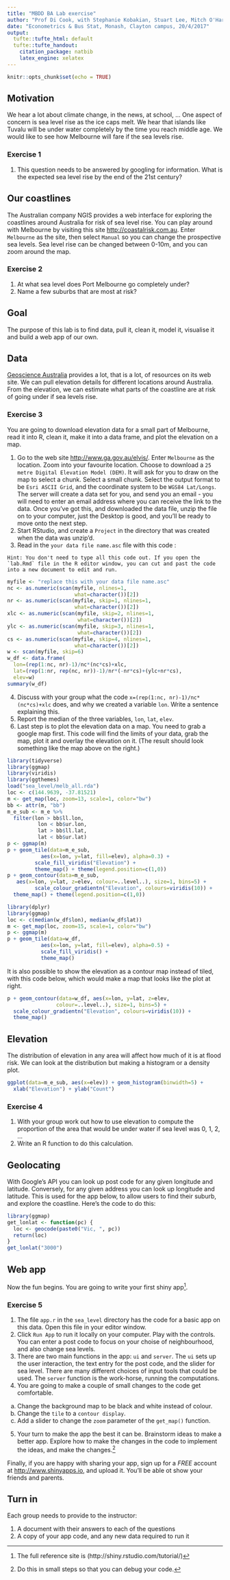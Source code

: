 ```yaml
---
title: "MBDD BA Lab exercise"
author: "Prof Di Cook, with Stephanie Kobakian, Stuart Lee, Mitch O'Hara-Wild"
date: "Econometrics & Bus Stat, Monash, Clayton campus, 20/4/2017"
output:
  tufte::tufte_html: default
  tufte::tufte_handout:
    citation_package: natbib
    latex_engine: xelatex
---
```


```r
knitr::opts_chunk$set(echo = TRUE)
```

## Motivation

We hear a lot about climate change, in the news, at school, ... One aspect of concern is sea level rise as the ice caps melt.  We hear that islands like Tuvalu will be under water completely by the time you reach middle age. We would like to see how Melbourne will fare if the sea levels rise. 

### Exercise 1

1. This question needs to be answered by googling for information. What is the expected sea level rise by the end of the 21st century?

## Our coastlines

The Australian company NGIS provides a web interface for exploring the coastlines around Australia for risk of sea level rise. You can play around with Melbourne by visiting this  site [http://coastalrisk.com.au](http://coastalrisk.com.au). Enter `Melbourne` as the site, then select `Manual` so you can change the prospective sea levels. Sea level rise can be changed between 0-10m, and you can zoom around the map. 

### Exercise 2

1. At what sea level does Port Melbourne go completely under?
2. Name a few suburbs that are most at risk?

## Goal 

The purpose of this lab is to find data, pull it, clean it, model it, visualise it and build a web app of our own.

## Data

[Geoscience Australia](http://www.ga.gov.au) provides a lot, that is a lot, of resources on its web site. We can pull elevation details for different locations around Australia. From the elevation, we can estimate what parts of the coastline are at risk of going under if sea levels rise. 

### Exercise 3

You are going to download elevation data for a small part of Melbourne, read it into R, clean it, make it into a data frame, and plot the elevation on a map.

1. Go to the web site [http://www.ga.gov.au/elvis/](http://www.ga.gov.au/elvis/). Enter `Melbourne` as the location. Zoom into your favourite location. Choose to download a `25 metre Digital Elevation Model (DEM)`. It will ask for you to draw on the map to select a chunk. Select a small chunk. Select the output format to be `Esri ASCII Grid`, and the coordinate system to be `WGS84 Lat/Longs`. The server will create a data set for you, and send you an email - you will need to enter an email address where you can receive the link to the data. Once you've got this, and downloaded the data file, unzip the file on to your computer, just the Desktop is good, and you'll be ready to move onto the next step.
2. Start RStudio, and create a `Project` in the directory that was created when the data was unzip'd. 
3. Read in the `your data file name.asc` file with this code :

```marginfigure
Hint: You don't need to type all this code out. If you open the `lab.Rmd` file in the R editor window, you can cut and past the code into a new document to edit and run.
```

```r
myfile <- "replace this with your data file name.asc"
nc <- as.numeric(scan(myfile, nlines=1, 
                      what=character())[2])
nr <- as.numeric(scan(myfile, skip=1, nlines=1,
                      what=character())[2])
xlc <- as.numeric(scan(myfile, skip=2, nlines=1,
                       what=character())[2])
ylc <- as.numeric(scan(myfile, skip=3, nlines=1,
                       what=character())[2])
cs <- as.numeric(scan(myfile, skip=4, nlines=1,
                      what=character())[2])
w <- scan(myfile, skip=6)
w_df <- data.frame(
  lon=(rep(1:nc, nr)-1)/nc*(nc*cs)+xlc,
  lat=(rep(1:nr, rep(nc, nr))-1)/nr*(-nr*cs)+(ylc+nr*cs),
  elev=w)
summary(w_df)
```
4. Discuss with your group what
 the code `x=(rep(1:nc, nr)-1)/nc*(nc*cs)+xlc` does, and why we created a variable `lon`. Write a sentence explaining this.
5. Report the median of the three variables, `lon`, `lat`, `elev`.
6. Last step is to plot the elevation data on a map. You need to grab a google map first. This code will find the limits of your data, grab the map, plot it and overlay the elevation on it. (The result should look something like the map above on the right.)

```r
library(tidyverse)
library(ggmap)
library(viridis)
library(ggthemes)
load("sea_level/melb_all.rda")
loc <- c(144.9639, -37.81521)
m <- get_map(loc, zoom=13, scale=1, color="bw")
bb <- attr(m, "bb")
m_e_sub <- m_e %>%
  filter(lon > bb$ll.lon,
          lon < bb$ur.lon,
          lat > bb$ll.lat,
          lat < bb$ur.lat)
p <- ggmap(m)
p + geom_tile(data=m_e_sub,
           aes(x=lon, y=lat, fill=elev), alpha=0.3) +
         scale_fill_viridis("Elevation") +
         theme_map() + theme(legend.position=c(1,0))
p + geom_contour(data=m_e_sub,
   aes(x=lon, y=lat, z=elev, colour=..level..), size=1, bins=5) +
         scale_colour_gradientn("Elevation", colours=viridis(10)) +
  theme_map() + theme(legend.position=c(1,0))
```


```r
library(dplyr)
library(ggmap)
loc <- c(median(w_df$lon), median(w_df$lat))
m <- get_map(loc, zoom=15, scale=1, color="bw")
p <- ggmap(m)
p + geom_tile(data=w_df,
           aes(x=lon, y=lat, fill=elev), alpha=0.5) +
           scale_fill_viridis() +
           theme_map() 
```

It is also possible to show the elevation as a contour map instead of tiled, with this code below, which would make a map that looks like the plot at right.

```r
p + geom_contour(data=w_df, aes(x=lon, y=lat, z=elev,
                colour=..level..), size=1, bins=5) +
  scale_colour_gradientn("Elevation", colours=viridis(10)) + 
  theme_map()
```
## Elevation

The distribution of elevation in any area will affect how much of it is at flood risk. We can look at the distribution but making a histogram or a density plot. 

```r
ggplot(data=m_e_sub, aes(x=elev)) + geom_histogram(binwidth=5) +
  xlab("Elevation") + ylab("Count")
```

### Exercise 4

1. With your group work out how to use elevation to compute the proportion of the area that would be under water if sea level was 0, 1, 2, ...
2. Write an R function to do this calculation.

## Geolocating

With Google's API you can look up post code for any given longitude and latitude. Conversely, for any given address you can look up longitude and latitude. This is used for the app below, to allow users to find their suburb, and explore the coastline. Here's the code to do this:

```r
library(ggmap)
get_lonlat <- function(pc) {
  loc <- geocode(paste0("Vic, ", pc))
  return(loc)
}
get_lonlat("3000")
```


## Web app

Now the fun begins. You are going to write your first shiny app^[The full reference site is (http://shiny.rstudio.com/tutorial/)]. 

### Exercise 5

1. The file `app.r` in the `sea_level` directory has the code for a basic app on this data. Open this file in your editor window.
2. Click `Run App` to run it locally on your computer. Play with the controls. You can enter a post code to focus on your choise of neighbourhood, and also change sea levels. 
3. There are two main functions in the app: `ui` and `server`. The `ui` sets up the user interaction, the text entry for the post code, and the slider for sea level. There are many different choices of input tools that could be used. The `server` function is the work-horse, running the computations. 
4. You are going to make a couple of small changes to the code get comfortable. 
  a. Change the background map to be black and white instead of colour.
  b. Change the `tile` to a `contour display`.
  c. Add a slider to change the `zoom` parameter of the `get_map()` function.
5. Your turn to make the app the best it can be. Brainstorm ideas to make a better app. Explore how to make the changes in the code to implement the ideas, and make the changes.^[Do this in small steps so that you can debug your code.]

Finally, if you are happy with sharing your app, sign up for a *FREE* account at [http://www.shinyapps.io](http://www.shinyapps.io), and upload it. You'll be able ot show your friends and parents.

## Turn in

Each group needs to provide to the instructor:

1. A document with their answers to each of the questions
2. A copy of your app code, and any new data required to run it
